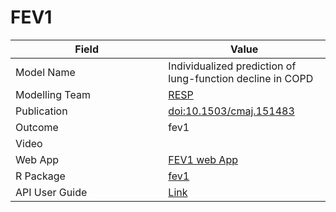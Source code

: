 # FEV1

| Field         | Value         |
| ------------- |-------------- |
| Model Name    | Individualized prediction of lung-function decline in COPD |
| Modelling Team| [RESP](http://resp.core.ubc.ca)|
| Publication   | [doi:10.1503/cmaj.151483](https://doi.org/10.1503/cmaj.151483)|
| Outcome       | fev1 |
| Video         | []()|
| Web App       | [FEV1 web App](http://resp.core.ubc.ca/ipress/FEV1Pred)|
| R Package     | [fev1](https://github.com/resplab/fev1)|
| API User Guide| [Link](https://resplab.github.io/prismguide/api-users-guide.html#fev1-1)          |
